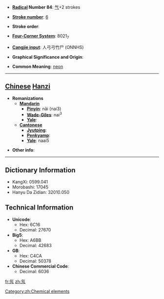 * '''[[Wiktionary:Chinese radical index| Radical]] Number 84''': [[Wiktionary:Chinese radical index 气|气]]+2 strokes

* '''[[Wiktionary:Chinese total strokes index|Stroke number]]''': [[Wiktionary:Chinese total strokes index 6|6]]

* '''Stroke order''': 

* '''[[Wiktionary:Chinese four corner index|Four-Corner System]]''': 8021<sub>7</sub>

* '''[[Wiktionary:Chinese Cangjie index|Cangjie input]]''': 人弓弓竹尸 (ONNHS)

* '''Graphical Significance and Origin''': 

* '''Common Meaning''': [[neon]]

----

== [[Chinese]] [[Hanzi]] ==

* '''Romanizations'''
** '''[[Mandarin]]'''
*** '''[[Pinyin]]''': năi (nai3)
*** '''[[Wade-Giles]]''': nai<sup>3</sup>
*** '''[[Yale]]''': 
** '''[[Cantonese]]'''
*** '''[[Jyutping]]''':
*** '''[[Penkyamp]]''': 
*** '''[[Yale]]''': naai5

* '''Other info''': 

[[Category:zh:Chemical elements]]

----

== Dictionary Information ==

* KangXi: 0599.041
* Morobashi: 17045
* Hanyu Da Zidian: 32010.050

== Technical Information ==

* '''Unicode''':
** Hex: 6C16
** Decimal: 27670
* '''Big5''':
** Hex: A6BB
** Decimal: 42683
* '''GB''':
** Hex: C4CA
** Decimal: 50378
* '''Chinese Commercial Code''':
** Decimal: 6036

[[fr:氖]]
[[zh:氖]]